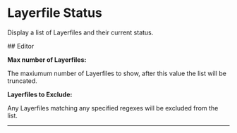 # Layerfile Status

Display a list of Layerfiles and their current status.

<div className="section-spacing"></div>
## Editor

__Max number of Layerfiles:__

The maxiumum number of Layerfiles to show, after this value the list will be truncated.

<div className="section-spacing"></div>

__Layerfiles to Exclude:__

Any Layerfiles matching any specified regexes will be excluded from the list.

<div className="section-spacing"></div>
<hr />
<div className="section-spacing"></div>